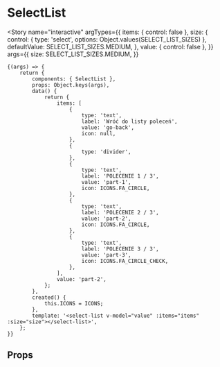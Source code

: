 
<Meta title="components/SelectList" component={SelectList} />

# SelectList

<Story
	name="interactive"
	argTypes={{
		items: { control: false },
		size: {
			control: { type: 'select', options: Object.values(SELECT_LIST_SIZES) },
			defaultValue: SELECT_LIST_SIZES.MEDIUM,
		},
		value: { control: false },
	}}
	args={{
		size: SELECT_LIST_SIZES.MEDIUM,
	}}
>
	{(args) => {
		return {
			components: { SelectList },
			props: Object.keys(args),
			data() {
				return {
					items: [
						{
							type: 'text',
							label: 'Wróć do listy poleceń',
							value: 'go-back',
							icon: null,
						},
						{
							type: 'divider',
						},
						{
							type: 'text',
							label: 'POLECENIE 1 / 3',
							value: 'part-1',
							icon: ICONS.FA_CIRCLE,
						},
						{
							type: 'text',
							label: 'POLECENIE 2 / 3',
							value: 'part-2',
							icon: ICONS.FA_CIRCLE,
						},
						{
							type: 'text',
							label: 'POLECENIE 3 / 3',
							value: 'part-3',
							icon: ICONS.FA_CIRCLE_CHECK,
						},
					],
					value: 'part-2',
				};
			},
			created() {
				this.ICONS = ICONS;
			},
			template: '<select-list v-model="value" :items="items" :size="size"></select-list>',
		};
	}}
</Story>

## Props

<Props of={SelectList} />
